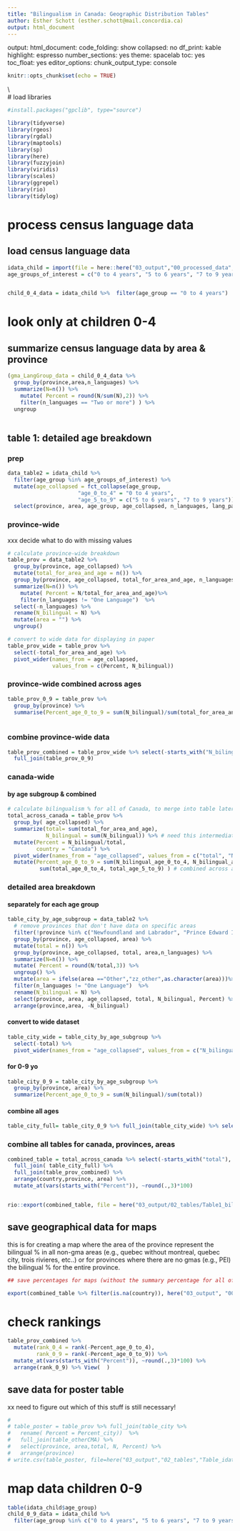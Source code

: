---
title: "Bilingualism in Canada: Geographic Distribution Tables"
author: Esther Schott (esther.schott@mail.concordia.ca)
output: html_document
---
output: 
  html_document: 
    code_folding: show
    collapsed: no
    df_print: kable
    highlight: espresso
    number_sections: yes
    theme: spacelab
    toc: yes
    toc_float: yes
editor_options: 
  chunk_output_type: console

```{r setup, include=FALSE}
knitr::opts_chunk$set(echo = TRUE)
```

\\\
# load libraries
```{r load packages}
#install.packages("gpclib", type="source")

library(tidyverse)
library(rgeos)
library(rgdal)
library(maptools)
library(sp)
library(here)
library(fuzzyjoin)
library(viridis)
library(scales)
library(ggrepel)
library(rio)
library(tidylog)
```





# process census language data
## load census language data
```{r read_census_data}
idata_child = import(file = here::here("03_output","00_processed_data", "idata_preprocessed.Rdata"))
age_groups_of_interest = c("0 to 4 years", "5 to 6 years", "7 to 9 years")


child_0_4_data = idata_child %>%  filter(age_group == "0 to 4 years") 

```

# look only at children 0-4
## summarize census language data by area & province
```{r summarize_census_data}
(gma_LangGroup_data = child_0_4_data %>%
  group_by(province,area,n_languages) %>%
  summarize(N=n()) %>%
    mutate( Percent = round(N/sum(N),2)) %>% 
    filter(n_languages == "Two or more") ) %>%
  ungroup
    

```
## table 1: detailed age breakdown
### prep
```{r}
data_table2 = idata_child %>%
  filter(age_group %in% age_groups_of_interest) %>%
  mutate(age_collapsed = fct_collapse(age_group, 
                      "age_0_to_4" = "0 to 4 years",
                      "age_5_to_9" = c("5 to 6 years", "7 to 9 years"))) %>%
  select(province, area, age_group, age_collapsed, n_languages, lang_pair, sex, person_id)

```

### province-wide

xxx decide what to do with missing values
```{r}


# calculate province-wide breakdown
table_prov = data_table2 %>%
  group_by(province, age_collapsed) %>%
  mutate(total_for_area_and_age = n()) %>% 
  group_by(province, age_collapsed, total_for_area_and_age, n_languages) %>%
  summarize(N=n()) %>% 
    mutate( Percent = N/total_for_area_and_age)%>% 
    filter(n_languages != "One Language")  %>%
  select(-n_languages) %>%
  rename(N_bilingual = N) %>%
  mutate(area = "") %>%
  ungroup()

# convert to wide data for displaying in paper
table_prov_wide = table_prov %>% 
  select(-total_for_area_and_age) %>%
  pivot_wider(names_from = age_collapsed, 
              values_from = c(Percent, N_bilingual))
```
### province-wide combined across ages
```{r}
table_prov_0_9 = table_prov %>% 
  group_by(province) %>%
  summarise(Percent_age_0_to_9 = sum(N_bilingual)/sum(total_for_area_and_age))
 
```
### combine province-wide data
```{r}

table_prov_combined = table_prov_wide %>% select(-starts_with("N_biling")) %>%
  full_join(table_prov_0_9)
```



### canada-wide
#### by age subgroup & combined
```{r}



# calculate bilingualism % for all of Canada, to merge into table later
total_across_canada = table_prov %>%
  group_by( age_collapsed) %>%
  summarize(total= sum(total_for_area_and_age),
            N_bilingual = sum(N_bilingual)) %>% # need this intermediate step to be able to calculate combined column 0-9
  mutate(Percent = N_bilingual/total,
         country = "Canada") %>% 
  pivot_wider(names_from = "age_collapsed", values_from = c("total", "N_bilingual", "Percent")) %>% # to be able to add a column on 0 to 9
  mutate(Percent_age_0_to_9 = sum(N_bilingual_age_0_to_4, N_bilingual_age_5_to_9)/
          sum(total_age_0_to_4, total_age_5_to_9) ) # combined across ages
```


### detailed area breakdown
#### separately for each age group
```{r}
table_city_by_age_subgroup = data_table2 %>% 
  # remove provinces that don't have data on specific areas
  filter(!province %in% c("Newfoundland and Labrador", "Prince Edward Island", "Northern Canada")) %>%
  group_by(province, age_collapsed, area) %>%
  mutate(total = n()) %>% 
  group_by(province, age_collapsed, total, area,n_languages) %>%
  summarize(N=n()) %>% 
  mutate( Percent = round(N/total,3)) %>%
  ungroup() %>% 
  mutate(area = ifelse(area =="Other","zz_other",as.character(area)))%>% # so that other sorts at the end always
  filter(n_languages != "One Language")  %>% 
  rename(N_bilingual = N) %>%
  select(province, area, age_collapsed, total, N_bilingual, Percent) %>%
  arrange(province,area, -N_bilingual) 


```
#### convert to wide dataset
```{r}
table_city_wide = table_city_by_age_subgroup %>%
  select(-total) %>%
  pivot_wider(names_from = "age_collapsed", values_from = c("N_bilingual", "Percent"))
```

#### for 0-9 yo
```{r}
table_city_0_9 = table_city_by_age_subgroup %>% 
  group_by(province, area) %>%
  summarize(Percent_age_0_to_9 = sum(N_bilingual)/sum(total))
```
#### combine all ages
```{r}
table_city_full= table_city_0_9 %>% full_join(table_city_wide) %>% select(-starts_with("N_bilin"))
```


### combine all tables for canada, provinces, areas

```{r}
combined_table = total_across_canada %>% select(-starts_with("total"), -starts_with("N_bili")) %>%
  full_join( table_city_full) %>%
  full_join(table_prov_combined) %>% 
  arrange(country,province, area) %>% 
  mutate_at(vars(starts_with("Percent")), ~round(.,3)*100)


rio::export(combined_table, file = here("03_output/02_tables/Table1_bilingualism_rates.csv"))
```


## save geographical  data for maps
this is for creating a map where the area of the province represent the bilingual % in all non-gma areas (e.g., quebec without montreal, quebec city, trois rivieres, etc..) or for provinces where there are no gmas (e.g., PEI) the bilingual % for the entire province.
```{r}


## save percentages for maps (without the summary percentage for all of canada)

export(combined_table %>% filter(is.na(country)), here("03_output", "00_processed_data", "idata_geo_province.Rdata"))


```
# check rankings
```{r}
table_prov_combined %>%  
  mutate(rank_0_4 = rank(-Percent_age_0_to_4),
         rank_0_9 = rank(-Percent_age_0_to_9)) %>% 
  mutate_at(vars(starts_with("Percent")), ~round(.,3)*100) %>% 
  arrange(rank_0_9) %>% View(  )
```



## save data for poster table
xx need to figure out which of this stuff is still necessary!
```{r}

# 
# table_poster = table_prov %>% full_join(table_city %>% 
#   rename( Percent = Percent_city))  %>% 
#   full_join(table_otherCMA) %>%
#   select(province, area,total, N, Percent) %>%
#   arrange(province)
# write.csv(table_poster, file=here("03_output","02_tables","Table_idata_by_area_0_to_4.csv"),row.names = F)
```

# map data children 0-9
```{r}
table(idata_child$age_group)
child_0_9_data = idata_child %>%
  filter(age_group %in% c("0 to 4 years", "5 to 6 years", "7 to 9 years"))
```




